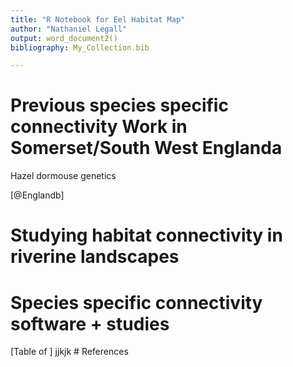 ```yaml
---
title: "R Notebook for Eel Habitat Map"
author: "Nathaniel Legall"
output: word_document2()
bibliography: My_Collection.bib

---
```


# Previous species specific connectivity Work in Somerset/South West Englanda

Hazel dormouse genetics

[@Englandb]

# Studying habitat connectivity in riverine landscapes

# Species specific connectivity software + studies 

[Table of ]
jjkjk
# References